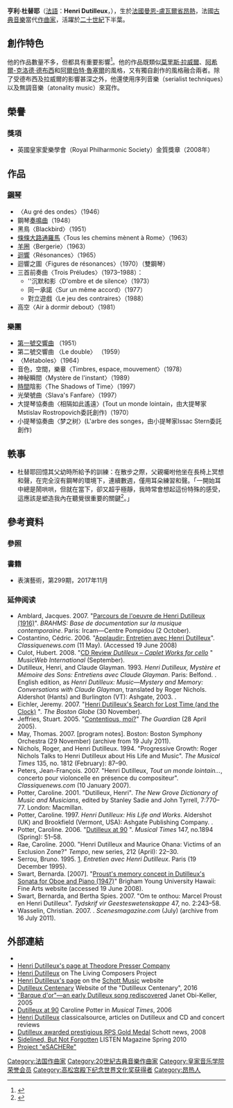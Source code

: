 {{Infobox classical
| 中文名 = 亨利‧杜替耶
| image = En compagnie d'Henri Dutilleux en participant au jury du Concours International de Composition Henri Dutilleux 2004.jpg
| 画像 =
| 附注 =
| 原文名 = Henri Dutilleux
| 拉丁字母 = 
| 国别 = {{FRA}}
| 出生日期 = 1916年1月22日
| 出生地 = [[法國|法國]][[曼恩-盧瓦爾省|曼恩-盧瓦爾省]][[昂熱|昂熱]]
| 逝世日期 = {{Death date and age|2013|05|22|1916|01|22}}
| 逝世地 = 法国[[巴黎|巴黎]]
| 所屬時期 = 20世紀
| 所屬樂派 =
| 擅長作品類型 = 
| 代表作 = 
| 師從 =
| 學生 =
}}

'''亨利‧杜替耶'''（[[法語|法語]]：'''Henri Dutilleux'''，{{bd|1916年|1月22日|2013年|5月22日|catIdx=Dutilleux杜替耶}}），生於[[法國|法國]][[曼恩-盧瓦爾省|曼恩-盧瓦爾省]][[昂熱|昂熱]]，法國[[古典音樂|古典音樂]]當代[[作曲家|作曲家]]，活躍於[[二十世紀|二十世紀]]下半葉。

== 創作特色 ==
他的作品數量不多，但都具有重要影響<ref>{{Cite web |url=http://www.composers21.com/compdocs/dutilleuxh.htm |title=亨利‧杜替耶 |accessdate=2012-01-04 |archive-date=2006-05-09 |archive-url=https://web.archive.org/web/20060509174847/http://composers21.com/compdocs/dutilleuxh.htm |dead-url=yes }}</ref>。他的作品既類似[[莫里斯·拉威爾|莫里斯·拉威爾]]、[[德布西|阿希爾-克洛德·德布西]]和[[阿爾伯特·魯塞爾|阿爾伯特·魯塞爾]]的風格，又有獨自創作的風格融合兩者。除了受德布西及拉威爾的影響甚深之外，他還使用序列音樂（serialist techniques）以及無調音樂（atonality music）來寫作。

== 榮譽 ==
=== 獎項 ===
* 英國皇家愛樂學會（Royal Philharmonic Society）金質獎章（2008年）

== 作品 ==
=== [[鋼琴|鋼琴]] ===
* 〈Au gré des ondes〉（1946）
* 鋼琴[[奏鳴曲|奏鳴曲]]（1948）
* 黑鳥〈Blackbird〉（1951）
* [[條條大路通羅馬|條條大路通羅馬]]〈Tous les chemins mènent à Rome〉（1963）
* [[羊圈|羊圈]]〈Bergerie〉（1963）
* [[迴響|迴響]]〈Résonances〉（1965）
* 迴響之圖〈Figures de résonances〉（1970）（雙鋼琴）
* 三首前奏曲〈Trois Préludes〉（1973–1988）：
** ''沉默和影〈D'ombre et de silence〉（1973）
** 同一承諾〈Sur un même accord〉（1977）
** 對立遊戲〈Le jeu des contraires〉（1988）
* 高空〈Air à dormir debout〉（1981）

=== 樂團 ===
* [[第一號交響曲_(杜替耶)|第一號交響曲]] （1951）
* 第二號交響曲 〈Le double〉 （1959）
* 〈Métaboles〉（1964）
* 音色，空間，樂章〈Timbres, espace, mouvement〉（1978）
* 神秘瞬間〈Mystère de l'instant〉（1989）
* [[時間|時間]]陰影〈The Shadows of Time〉（1997）
* 光榮號曲〈Slava's Fanfare〉（1997）
* 大提琴協奏曲〈相隔如此遙遠〉(Tout un monde lointain，由大提琴家Mstislav Rostropovich委託創作)（1970）
* 小提琴協奏曲〈梦之树〉(L'arbre des songes，由小提琴家Issac Stern委託創作)

== 軼事 ==
* 杜替耶回憶其父幼時所給予的訓練：在散步之際，父親囑咐他坐在長椅上冥想和聲，在完全沒有鋼琴的環境下，連續數週，僅用耳朵練習和聲。「一開始耳中總是鬧哄哄，但就在當下，卻又超乎極靜，我時常會想起這份特殊的感受，這應該是塑造我內在聽覺很重要的關鍵<ref>{{Cite book|title=Music - Mystery and Memory: Conversations with Claude Glayman|last=Dutilleux|first=Henry|publisher=|year=1997|isbn=|location=|pages=}}</ref>。」

== 參考資料 ==
=== 參照 ===
{{reflist}}

=== 書籍 ===
* 表演藝術，第299期，2017年11月

=== 延伸阅读 ===
{{Refbegin|colwidth=30em}}
* Amblard, Jacques. 2007. "[https://web.archive.org/web/20071024154733/http://brahms.ircam.fr/index.php?id=19173 Parcours de l'oeuvre de Henri Dutilleux (1916)]". ''BRAHMS: Base de documentation sur la musique contemporaine''. Paris: Ircam—Centre Pompidou (2 October).
* Costantino, Cédric. 2006. "[https://web.archive.org/web/20081125091840/http://www.classiquenews.com/applaudir/lire_article.aspx?article=146&identifiant=Y0K57HICUA6C16AQSJX9BVDQT Applaudir: Entretien avec Henri Dutilleux]". ''Classiquenews.com'' (11 May). (Accessed 19 June 2008)
* Culot, Hubert. 2008. "[http://www.musicweb-international.com/classrev/2008/sept08/dutilleux_aecd0861.htm CD Review ''Dutilleux – Caplet Works for cello''] {{Wayback|url=http://www.musicweb-international.com/classrev/2008/sept08/dutilleux_aecd0861.htm |date=20200820051229 }}" ''MusicWeb International'' (September).
* Dutilleux, Henri, and Claude Glayman. 1993. ''Henri Dutilleux, Mystère et Mémoire des Sons: Entretiens avec Claude Glayman''. Paris: Belfond. {{ISBN|2-7144-2971-8}}. English edition, as ''Henri Dutilleux: Music—Mystery and Memory: Conversations with Claude Glayman'', translated by Roger Nichols. Aldershot (Hants) and Burlington (VT): Ashgate, 2003. {{ISBN|0-7546-0899-9}}.
* Eichler, Jeremy. 2007. "[http://www.boston.com/news/globe/living/articles/2007/11/30/henri_dutilleuxs_search_for_lost_time_and_the_clock/ Henri Dutilleux's Search for Lost Time (and the Clock)] {{Wayback|url=http://www.boston.com/news/globe/living/articles/2007/11/30/henri_dutilleuxs_search_for_lost_time_and_the_clock/ |date=20160303232550 }}". ''The Boston Globe'' (30 November).
* Jeffries, Stuart. 2005. "[http://arts.guardian.co.uk/features/story/0,11710,1472023,00.html Contentious, moi?]" ''The Guardian'' (28 April 2005).
* May, Thomas. 2007. {{webarchive |url=https://web.archive.org/web/20110719164622/http://www.bso.org/images/program_notes/DutilleuxLeTempslHorloge.pdf |date=19 July 2011 |title="Henri Dutilleux: 'Le Temps l’Horloge,' for Soprano and Orchestra" }} [program notes]. Boston: Boston Symphony Orchestra (29 November) (archive from 19 July 2011).
* Nichols, Roger, and Henri Dutilleux. 1994. "Progressive Growth: Roger Nichols Talks to Henri Dutilleux about His Life and Music". ''The Musical Times'' 135, no. 1812 (February): 87–90.
* Peters, Jean-François. 2007. "Henri Dutilleux, ''Tout un monde lointain... '', concerto pour violoncelle en présence du compositeur". ''Classiquenews.com'' (10 January 2007).
* Potter, Caroline. 2001. "Dutilleux, Henri". ''The New Grove Dictionary of Music and Musicians'', edited by Stanley Sadie and John Tyrrell, 7:770–77. London: Macmillan.
* Potter, Caroline. 1997. ''Henri Dutilleux: His Life and Works''. Aldershot (UK) and Brookfield (Vermont, USA): Ashgate Publishing Company. {{ISBN|1-85928-330-6}}.
* Potter, Caroline. 2006. "[http://findarticles.com/p/articles/mi_qa3870/is_200604/ai_n17182563 Dutilleux at 90] {{Wayback|url=http://findarticles.com/p/articles/mi_qa3870/is_200604/ai_n17182563 |date=20160107143402 }}". ''Musical Times'' 147, no.1894 (Spring): 51–58.
* Rae, Caroline. 2000. "Henri Dutilleux and Maurice Ohana: Victims of an Exclusion Zone?" ''Tempo'', new series, 212 (April): 22–30.
* Serrou, Bruno. 1995. [http://brunoserrou.blogspot.be/2013/05/le-grand-compositeur-francais-henri.html]{{Wayback|url=http://brunoserrou.blogspot.be/2013/05/le-grand-compositeur-francais-henri.html |date=20151117020345 }}. ''Entretien avec Henri Dutilleux''. Paris (19 December 1995). 
* Swart, Bernarda. [2007]. "[http://academics.byuh.edu/finearts/?q=node/147 Proust's memory concept in Dutilleux's Sonata for Oboe and Piano (1947)]{{dead link|date=June 2017 |bot=InternetArchiveBot |fix-attempted=yes }}" Brigham Young University Hawaii: Fine Arts website (accessed 19 June 2008).
* Swart, Bernarda, and Bertha Spies. 2007. "Om te onthou: Marcel Proust en Henri Dutilleux". ''Tydskrif vir Geesteswetenskappe'' 47, no. 2:243–58.
* Wasselin, Christian. 2007. {{webarchive |url=https://web.archive.org/web/20110716013404/http://www.scenesmagazine.com/spip.php?article300 |date=16 July 2011 |title="Portrait: L’humble fierté d’Henri Dutilleux" }}. ''Scenesmagazine.com'' (July) (archive from 16 July 2011).
{{Refend}}

== 外部連結 ==
{{commons category}}
*{{IMDb name|0244791}}
*[http://www.presser.com/composer/dutilleux-henri/ Henri Dutilleux's page at Theodore Presser Company] {{Wayback|url=http://www.presser.com/composer/dutilleux-henri/ |date=20150627103306 }}
*[http://www.composers21.com/compdocs/dutilleuxh.htm Henri Dutilleux] {{Wayback|url=http://www.composers21.com/compdocs/dutilleuxh.htm |date=20060509174847 }} on The Living Composers Project
*[https://en.schott-music.com/shop/autoren/henri-dutilleux Henri Dutilleux's page] {{Wayback|url=https://en.schott-music.com/shop/autoren/henri-dutilleux |date=20210117003120 }} on the [[Schott_Music|Schott Music]] website
*[http://www.dutilleux2016.com/ Dutilleux Centenary] {{Wayback|url=http://www.dutilleux2016.com/ |date=20160720011243 }} Website of the "Dutilleux Centenary", 2016
*[http://journals.cambridge.org/action/displayAbstract;jsessionid=36BAD5189748518FD4D885A4539D8C79.tomcat1?fromPage=online&aid=314505 "Barque d'or"—an early Dutilleux song rediscovered] {{Wayback|url=http://journals.cambridge.org/action/displayAbstract;jsessionid=36BAD5189748518FD4D885A4539D8C79.tomcat1?fromPage=online&aid=314505 |date=20160530203019 }} Janet Obi-Keller, 2005
*[https://www.jstor.org/stable/25434358?seq=1#page_scan_tab_contents Dutilleux at 90] {{Wayback|url=https://www.jstor.org/stable/25434358?seq=1#page_scan_tab_contents |date=20200803200538 }} Caroline Potter in ''Musical Times'', 2006
*[http://www.classicalsource.com/db_control/db_search.php?search=Dutilleux Henri Dutilleux] {{Wayback|url=http://www.classicalsource.com/db_control/db_search.php?search=Dutilleux |date=20160307102725 }} classicalsource, articles on Dutilleux and CD and concert reviews
*[https://archive.is/20130201194513/http://www.schott-music.com/news/archive/show,1789.html Dutilleux awarded prestigious RPS Gold Medal] Schott news, 2008
*[https://web.archive.org/web/20120411162307/http://www.listenmusicmag.com/unsung/sidelined-but-not-forgotten.php Sidelined, But Not Forgotten] LISTEN Magazine Spring 2010
*[http://www.brikcius.com/Projects.uk.eSACHERe.html Project "eSACHERe"] {{Wayback|url=http://www.brikcius.com/Projects.uk.eSACHERe.html |date=20120610072751 }}

{{高松宫殿下纪念世界文化奖获得者|music}}

{{Authority control}}

{{DEFAULTSORT:Dutilleux, Henri}}
[[Category:法国作曲家|Category:法国作曲家]]
[[Category:20世紀古典音樂作曲家|Category:20世紀古典音樂作曲家]]
[[Category:皇家音乐学院荣誉会员|Category:皇家音乐学院荣誉会员]]
[[Category:高松宫殿下纪念世界文化奖获得者|Category:高松宫殿下纪念世界文化奖获得者]]
[[Category:昂热人|Category:昂热人]]